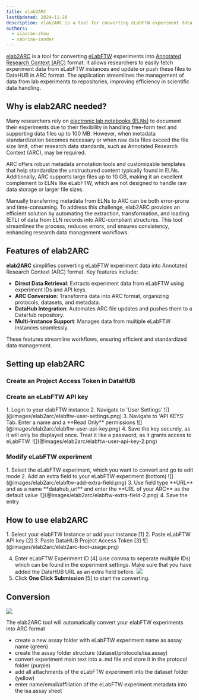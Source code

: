 ```yaml
---
title: elab2ARC
lastUpdated: 2024-11-28
description: elab2ARC is a tool for converting eLabFTW experiment data into ARC format.
authors: 
  - xiaoran-zhou
  - sabrina-zander
---
```



[elab2ARC](http://nfdi4plants.org/elab2arc) is a tool for converting [eLabFTW](https://www.elabftw.net/) experiments into [Annotated Research Context (ARC)](/nfdi4plants.knowledgebase/core-concepts/arc/) format. It allows researchers to easily fetch experiment data from eLabFTW instances and update or push these files to DataHUB in ARC format. The application streamlines the management of data from lab experiments to repositories, improving efficiency in scientific data handling.

## Why is elab2ARC needed?

Many researchers rely on [electronic lab notebooks (ELNs)](/nfdi4plants.knowledgebase/fundamentals/electronic-lab-notebooks/) to document their experiments due to their flexibility in handling free-form text and supporting data files up to 100 MB. However, when metadata standardization becomes necessary or when raw data files exceed the file size limit, other research data standards, such as Annotated Research Context (ARC), may be required.

ARC offers robust metadata annotation tools and customizable templates that help standardize the unstructured content typically found in ELNs. Additionally, ARC supports large files up to 10 GB, making it an excellent complement to ELNs like eLabFTW, which are not designed to handle raw data storage or larger file sizes.

Manually transferring metadata from ELNs to ARC can be both error-prone and time-consuming. To address this challenge, elab2ARC provides an efficient solution by automating the extraction, transformation, and loading (ETL) of data from ELN records into ARC-compliant structures. This tool streamlines the process, reduces errors, and ensures consistency, enhancing research data management workflows.

## Features of elab2ARC

**elab2ARC** simplifies converting eLabFTW experiment data into Annotated Research Context (ARC) format. Key features include:

- **Direct Data Retrieval**: Extracts experiment data from eLabFTW using experiment IDs and API keys.
- **ARC Conversion**: Transforms data into ARC format, organizing protocols, datasets, and metadata.
- **DataHub Integration**: Automates ARC file updates and pushes them to a DataHub repository.
- **Multi-Instance Support**: Manages data from multiple eLabFTW instances seamlessly.

These features streamline workflows, ensuring efficient and standardized data management.

## Setting up elab2ARC


### Create an Project Access Token in DataHUB


<DataHubPat />

### Create an eLabFTW API key

<Steps>
1. Login to your elabFTW instance 
2. Navigate to 'User Settings'  
    ![](@images/elab2arc/elabftw-user-settings.png)
3. Navigate to 'API KEYS' Tab. Enter a name and a **Read Only** permissions
    ![](@images/elab2arc/elabftw-user-api-key.png)
4. Save the key securely, as it will only be displayed once. Treat it like a password, as it grants access to eLabFTW.
    ![](@images/elab2arc/elabftw-user-api-key-2.png)

</Steps>

### Modify eLabFTW experiment


<Steps>
1. Select the eLabFTW experiment, which you want to convert and go to edit mode
2. Add an extra field to your eLabFTW experiment (bottom)
    ![](@images/elab2arc/elabftw-add-extra-field.png)
3. Use field type **URL** and as a name **datahub_url** and enter the **URL of your ARC** as the default value
    ![](@images/elab2arc/elabftw-extra-field-2.png)
4. Save the entry

</Steps>

## How to use elab2ARC 

<Steps>
1. Select your elabFTW Instance or add your instance [1]
2. Paste eLabFTW API key [2]
3. Paste DataHUB Project Access Token [3]
    ![](@images/elab2arc/elab2arc-tool-usage.png)

4. Enter eLabFTW Experiment ID [4] (use comma to seperate multiple IDs) which can be found in the experiment settings. Make sure that you have added the DataHUB URL as an extra field before. 
    ![](@images/elab2arc/elabftw-id.png)
5. Click **One Click Submission** [5] to start the converting. 

</Steps>

## Conversion 

![](@images/elab2arc/elab2arc-conversion.png)

The elab2ARC tool will automatically convert your elabFTW experiments into ARC format
- create a new assay folder with eLabFTW experiment name as assay name (green)
- create the assay folder structure (dataset/protocols/isa.assay)
- convert experiment main text into a .md file and store it in the protocol folder (purple)
- add all attachments of the eLabFTW experiment into the dataset folder (yellow)
- enter name/email/affiliation of the eLabFTW experiment metadata into the isa.assay sheet

